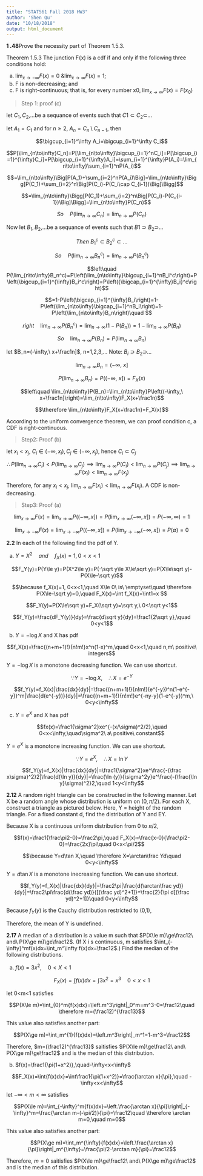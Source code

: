 ```yaml
---
title: "STAT561 Fall 2018 HW3"
author: 'Shen Qu'
date: "10/18/2018"
output: html_document
---
```


**1 .48**Prove the necessity part of Theorem 1.5.3.

Theorem 1.5.3 The junction F{x) is a cdf if and only if the following three conditions hold:

a. $\lim_{x\to-\infty}F(x)=0\ \& \lim_{x\to\infty}F(x)=1$;  
b. F is non-decreasing; and   
c. F is right-continuous; that is, for every number x0, $\lim_{x\to\infty}F(x)=F(x_0)$

> Step 1: proof (c)

let $C_1,C_2$,...be a sequance of events such that $C1\subset C_2\subset$... 

let $A_1=C_1$ and for $n\ge2,\ A_n=C_n\setminus C_{n-1}$, then

$$\bigcup_{i=1}^\infty A_i=\bigcup_{i=1}^\infty C_i$$

$$P[\lim_{n\to\infty}C_n]=P[\lim_{n\to\infty}\bigcup_{i=1}^nC_i]=P[\bigcup_{i=1}^{\infty}C_i]=P[\bigcup_{i=1}^{\infty}A_i]=\sum_{i=1}^{\infty}P(A_i)=\lim_{n\to\infty}\sum_{i=1}^nP(A_i)$$

$$=\lim_{n\to\infty}\Big[P(A_1)+\sum_{i=2}^nP(A_i)\Big]=\lim_{n\to\infty}\Bigg[P(C_1)+\sum_{i=2}^n\Big[P(C_i)-P(C_i\cap C_{i-1})\Big]\Bigg]$$

$$=\lim_{n\to\infty}\Bigg[P(C_1)+\sum_{i=2}^n\Big[P(C_i)-P(C_{i-1})\Big]\Bigg]=\lim_{n\to\infty}P(C_n)$$

$$So\quad P(\lim_{n\to\infty}C_n)=\lim_{n\to\infty}P(C_n)$$

Now let $B_1,B_2$,...be a sequance of events such that $B1\supset B_2\supset$... 

$$Then\ B_1^c\subset B_2^c\subset...$$

$$So\quad P(\lim_{n\to\infty}B_n^c)=\lim_{n\to\infty}P(B_n^c)$$

$$left\quad P(\lim_{n\to\infty}B_n^c)=P\left(\lim_{n\to\infty}\bigcup_{i=1}^nB_i^c\right)=P\left(\bigcup_{i=1}^{\infty}B_i^c\right)=P\left({\bigcap_{i=1}^{\infty}B_i}^c\right)$$

$$=1-P\left(\bigcap_{i=1}^{\infty}B_i\right)=1-P\left(\lim_{n\to\infty}\bigcap_{i=1}^nB_i\right)=1-P\left(\lim_{n\to\infty}B_n\right)\quad $$

$$right\quad \lim_{n\to\infty}P(B_n^c)=\lim_{n\to\infty}(1-P(B_n))=1-\lim_{n\to\infty}P(B_n)$$

$$So\quad \lim_{n\to\infty}P(B_n)=P(\lim_{n\to\infty}B_n)$$

let $B_n=(-\infty,\ x+\frac1n]$, n=1,2,3,...
Note: $B_i\supset B_2\supset$...

$$\lim_{n\to\infty}B_n=(-\infty,\ x]$$

$$P\left(\lim_{n\to\infty}B_n\right)=P\left((-\infty,\ x]\right)=F_X(x)$$

$$left\quad \lim_{n\to\infty}P(B_n)=\lim_{n\to\infty}P\left((-\infty,\ x+\frac1n]\right)=\lim_{n\to\infty}F_X(x+\frac1n)$$

$$\therefore \lim_{n\to\infty}F_X(x+\frac1n)=F_X(x)$$

According to the uniform convergence theorem, we can proof condition c, a CDF is right-continuous.

> Step2: Proof (b)

let $x_i<x_j,\ C_i\in(-\infty,x_i), C_j\in(-\infty,x_j)$, hence $C_i\subset C_j$

$$\therefore P(\lim_{n\to\infty}C_i)<P(\lim_{n\to\infty}C_j) \implies \lim_{n\to\infty}P(C_i)<\lim_{n\to\infty}P(C_j)\implies \lim_{n\to\infty}F(x_i)<\lim_{n\to\infty}F(x_j)$$

Therefore, for any $x_i<x_j,\ \lim_{n\to\infty}F(x_i)<\lim_{n\to\infty}F(x_j)$. A CDF is non-decreasing.

> Step3: Proof (a)

$$\lim_{x\to\infty}F(x)=\lim_{x\to\infty}P((-\infty, x])=P(\lim_{x\to\infty}(-\infty, x])=P(-\infty, \infty)=1$$

$$\lim_{x\to-\infty}F(x)=\lim_{x\to-\infty}P((-\infty, x])=P(\lim_{x\to-\infty}(-\infty, x])=P(\emptyset)=0$$

**2.2** In each of the following find the pdf of Y.

(a) $Y=X^2\quad and\quad f_X(x)=1, 0<x<1$

$$F_Y(y)=P(Y\le y)=P(X^2\le y)=P(-\sqrt y\le X\le\sqrt y)=P(X\le\sqrt y)-P(X\le-\sqrt y)$$

$$\because f_X(x)=1, 0<x<1,\quad X\le 0\ is\ \emptyset\quad \therefore P(X\le-\sqrt y)=0,\quad F_X(x)=\int f_X(x)=\int1=x $$

$$F_Y(y)=P(X\le\sqrt y)=F_X(\sqrt y)=\sqrt y,\ 0<\sqrt y<1$$

$$f_Y(y)=\frac{dF_Y(y)}{dy}=\frac{d\sqrt y}{dy}=\frac1{2\sqrt y},\quad 0<y<1$$

(b) $Y=-\log X$ and X has pdf

$$f_X(x)=\frac{(n+m+1)!}{n!m!}x^n(1-x)^m,\quad 0<x<1,\quad
n,m\ positive\ integers$$

$Y=-\log X$ is a monotone decreasing function. We can use shortcut.

$$\because Y=-\log X,\quad \therefore X=e^{-Y}$$

$$f_Y(y)=f_X(x)|\frac{dx}{dy}|=\frac{(n+m+1)!}{n!m!}(e^{-y})^n(1-e^{-y})^m|\frac{d(e^{-y})}{dy}|=\frac{(n+m+1)!}{n!m!}e^{-ny-y}(1-e^{-y})^m,\ 0<y<\infty$$

(c) $Y=e^X$ and X has pdf

$$fx(x)=\frac1{\sigma^2}xe^{-(x/\sigma)^2/2},\quad 0<x<\infty,\quad\sigma^2\ a\ positive\ constant$$

$Y=e^X$ is a monotone increasing function. We can use shortcut.

$$\because Y=e^X,\quad \therefore X=\ln Y$$

$$f_Y(y)=f_X(x)|\frac{dx}{dy}|=\frac1{\sigma^2}xe^\frac{-(\frac x\sigma)^2}2|\frac{d(\ln y)}{dy}|=\frac{\ln (y)}{\sigma^2y}e^\frac{-(\frac{\ln y}\sigma)^2}2,\quad 1<y<\infty$$

**2.12** A random right triangle can be constructed in the following manner. Let X be a random angle whose distribution is uniform on $(0, \pi/2)$. For each X, construct a triangle as pictured below. Here, Y = height of the random triangle. For a fixed constant d, find the distribution of Y and EY.

Because X is a continuous uniform distribution from 0 to $\pi/2$,

$$f(x)=\frac1{\frac\pi2-0}=\frac2\pi,\quad F_X(x)=\frac{x-0}{\frac\pi2-0}=\frac{2x}\pi\quad 0<x<\pi/2$$

$$\because Y=d\tan X,\quad \therefore X=\arctan\frac Yd\quad 0<y<\infty$$

$Y=d\tan X$ is a monotone inecreasing function. We can use shortcut.

$$f_Y(y)=f_X(x)|\frac{dx}{dy}|=\frac2\pi|\frac{d(\arctan\frac yd)}{dy}|=\frac2\pi\frac{d(\frac yd)}{[(\frac yd)^2+1]}=\frac{2}{\pi d[(\frac yd)^2+1]}\quad 0<y<\infty$$

<!--Because Y is continuous,

$$\because E[Y]=E[g(X)]=\int_{-\infty}^\infty g(x)f(x)dx\quad \therefore E[Y]=[d\tan X]=\int_0^\infty d\tan x\frac2\pi dx=\frac2d\pi\int_0^\infty\tan x dx=\infty$$-->

Because $f_Y(y)$ is the Cauchy distribution restricted to (0,1),

Therefore, the mean of Y is undefined.

**2.17** A median of a distribution is a value m such that $P(X\le m)\ge\frac12\ and\ P(X\ge m)\ge\frac12$. (If X i s continuous, m satisfies $\int_{-\infty}^mf(x)dx=\int_m^\infty f(x)dx=\frac12$.) Find the median of the following distributions.

(a) $f(x)=3x^2,\quad 0<X<1$  


$$F_X(x)=\int{f(x)dx}=\int3x^2=x^3\quad 0<x<1$$

let 0<m<1 satisfies

$$P(X\le m)=\int_{0}^m{f(x)dx}=\left.m^3\right|_0^m=m^3-0=\frac12\quad \therefore m=(\frac12)^{\frac13}$$

This value also satisfies another part:

$$P(X\ge m)=\int_m^{1}{f(x)dx}=\left.m^3\right|_m^1=1-m^3=\frac12$$

Therefore, $m=(\frac12)^{\frac13}$ saitisfies $P(X\le m)\ge\frac12\ and\ P(X\ge m)\ge\frac12$ and is the median of this distribution.

(b) $f(x)=\frac1{\pi(1+x^2)},\quad-\infty<x<\infty$

$$F_X(x)=\int{f(x)dx}=\int\frac1{\pi(1+x^2)}=\frac{\arctan x}{\pi},\quad -\infty<x<\infty$$

let $-\infty<m<\infty$ satisfies

$$P(X\le m)=\int_{-\infty}^m{f(x)dx}=\left.\frac{\arctan x}{\pi}\right|_{-\infty}^m=\frac{\arctan m-(-\pi/2)}{\pi}=\frac12\quad \therefore \arctan m=0,\quad m=0$$

This value also satisfies another part:

$$P(X\ge m)=\int_m^{\infty}{f(x)dx}=\left.\frac{\arctan x}{\pi}\right|_m^{\infty}=\frac{\pi/2-\arctan m}{\pi}=\frac12$$

Therefore, $m=0$ saitisfies $P(X\le m)\ge\frac12\ and\ P(X\ge m)\ge\frac12$ and is the median of this distribution.
